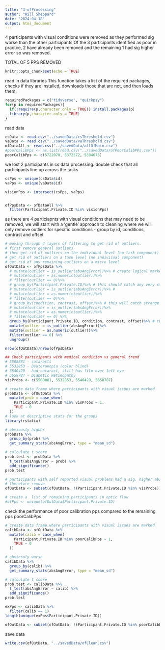 ```yaml
---
title: "3-ofProcessing"
author: "Will Sheppard"
date: "2024-04-18"
output: html_document
---
```


4 participants with visual conditions were removed as they performed sig worse than the other participants
Of the 3 participants identified as poor in practce, 2 have already been removed and the remaining 1 had sig higher error so was removed.

TOTAL OF 5 PPS REMOVED

```r
knitr::opts_chunk$set(echo = TRUE)
```

read in data 
libraries
This function takes a list of the required packages, checks if they are installed, downloads those that are not, and then loads them.

```r

requiredPackages = c("tidyverse", "quickpsy")
for(p in requiredPackages){
  if(!require(p,character.only = TRUE)) install.packages(p)
  library(p,character.only = TRUE)
}

```

read data 
```r
csData <- read.csv("../savedData/csThreshold.csv")
vaData <- read.csv("../savedData/vaThreshold.csv")
ofDataAll <- read.csv("../savedData/allOfMain.csv")
#poorCalibPps <- as.list(read.csv("../savedData/ofPoorCalibPPs.csv"))
poorCalibPps <- c(5722070, 5372572, 5384675)
```

we lost 2 participants in cs data processing. double check that all participants line up across the tasks
```r

csPps <- unique(csData$id)
vaPps <- unique(vaData$id)

visionPps <- intersect(csPps, vaPps)


ofPpsData <- ofDataAll %>%
  filter(Participant.Private.ID %in% visionPps)

```

as there are 4 particiapnts with visual conditions that may need to be removed, we will start with a 'gentle' approach to cleaning where we will only remove outliers for specific conditions - group by id, conditions, contrast and offset
```r


# moving through 4 layers of filtering to get rid of outliers. 
# first remove general outliers
# then get rid of outliers on the individual level (no task component)
# get rid of outliers on a task level (no indivisual component)
# get rid of any remaining outliers on a micro level
ofOutData <- ofPpsData %>% 
  # mutate(outlier = is_outlier(absAngError))%>% # create logical markers for general outliers. this will get rid of the very extreme points
  # mutate(outlier = as.numeric(outlier))%>%
  # filter(outlier == 0)%>%
  # group_by(Participant.Private.ID)%>% # this should catch any very strange behaviours at an individual level
  # mutate(outlier = is_outlier(absAngError))%>% # 
  # mutate(outlier = as.numeric(outlier))%>%
  # filter(outlier == 0)%>%
  # group_by(condition, contrast, offset)%>% # this will catch strange behaviours at a task level
  # mutate(outlier = is_outlier(absAngError))%>%
  # mutate(outlier = as.numeric(outlier))%>%
  # filter(outlier == 0) %>%
  group_by(Participant.Private.ID, condition, contrast, offset)%>% # this will catch strange behaviours al the microlevel
  mutate(outlier = is_outlier(absAngError))%>%
  mutate(outlier = as.numeric(outlier))%>%
  filter(outlier == 0) %>%
  ungroup()

nrow(ofOutData)/nrow(ofPpsData)
```

```r

## Check participants with medical condition vs general trend
# 5508881 - cataracts
# 5532853 - Deuteranopia (color blind)
# 5540429 - had cataract, still has film over left eye
# 5658787 - Diabetic Retinopathy
visProbs <- c(5508881, 5532853, 5540429, 5658787)

# create data frame where participants with visual issues are marked
probData <- ofOutData %>%
  mutate(prob = case_when(
    Participant.Private.ID %in% visProbs ~ 1,
    TRUE ~ 0
  ))
# look at descriptive stats for the groups
library(rstatix)

# obviously higher
probData %>%
  group_by(prob) %>%
  get_summary_stats(absAngError, type = "mean_sd")

# calculate t score
prob.test <- probData %>%
  t_test(absAngError ~ prob) %>%
  add_significance()
prob.test

# participants with self reported visual problems had a sig. higher absAngError
# therefore remove
ofOutData <- subset(ofOutData, !(Participant.Private.ID %in% visProbs))

# create a  list of remaining participants in optic flow
#ofPps <- unique(ofOutData$Participant.Private.ID)
```


check the performance of poor calibration pps compared to the remaining pps 
poorCalibPps
```r

# create data frame where participants with visual issues are marked
calibData <- ofOutData %>%
  mutate(calib = case_when(
    Participant.Private.ID %in% poorCalibPps ~ 1,
    TRUE ~ 0
  ))

# obviosuly worse
calibData %>%
  group_by(calib) %>%
  get_summary_stats(absAngError, type = "mean_sd")

# calculate t score
prob.test <- calibData %>%
  t_test(absAngError ~ calib) %>%
  add_significance()
prob.test

exPps <- calibData %>% 
  filter(calib == 1)
length(unique(exPps$Participant.Private.ID))

ofOutData <- subset(ofOutData, !(Participant.Private.ID %in% poorCalibPps))


```

save data
```r


write.csv(ofOutData, "../savedData/ofClean.csv")

```
